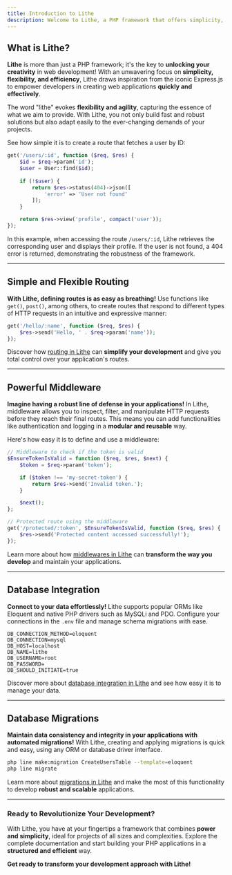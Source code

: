 ```yaml
---
title: Introduction to Lithe  
description: Welcome to Lithe, a PHP framework that offers simplicity, flexibility, and expressiveness for developers. Build everything from small applications to complex web platforms quickly and effectively with Lithe.  
---
```


## What is Lithe?

**Lithe** is more than just a PHP framework; it's the key to **unlocking your creativity** in web development! With an unwavering focus on **simplicity, flexibility, and efficiency**, Lithe draws inspiration from the iconic Express.js to empower developers in creating web applications **quickly and effectively**.

The word "lithe" evokes **flexibility and agility**, capturing the essence of what we aim to provide. With Lithe, you not only build fast and robust solutions but also adapt easily to the ever-changing demands of your projects.

See how simple it is to create a route that fetches a user by ID:

```php
get('/users/:id', function ($req, $res) {
    $id = $req->param('id');
    $user = User::find($id);
    
    if (!$user) {
        return $res->status(404)->json([
            'error' => 'User not found'
        ]);
    } 

    return $res->view('profile', compact('user'));
});
```

In this example, when accessing the route `/users/:id`, Lithe retrieves the corresponding user and displays their profile. If the user is not found, a 404 error is returned, demonstrating the robustness of the framework.

---

## Simple and Flexible Routing

**With Lithe, defining routes is as easy as breathing!** Use functions like `get()`, `post()`, among others, to create routes that respond to different types of HTTP requests in an intuitive and expressive manner:

```php
get('/hello/:name', function ($req, $res) {
    $res->send('Hello, ' . $req->param('name'));
});
```

Discover how [routing in Lithe](/docs/the-basics/routing) can **simplify your development** and give you total control over your application's routes.

---

## Powerful Middleware

**Imagine having a robust line of defense in your applications!** In Lithe, middleware allows you to inspect, filter, and manipulate HTTP requests before they reach their final routes. This means you can add functionalities like authentication and logging in a **modular and reusable** way.

Here's how easy it is to define and use a middleware:

```php
// Middleware to check if the token is valid
$EnsureTokenIsValid = function ($req, $res, $next) {
    $token = $req->param('token');

    if ($token !== 'my-secret-token') {
        return $res->send('Invalid token.');
    }

    $next();
};

// Protected route using the middleware
get('/protected/:token', $EnsureTokenIsValid, function ($req, $res) {
    $res->send('Protected content accessed successfully!');
});
```

Learn more about how [middlewares in Lithe](/docs/the-basics/middleware) can **transform the way you develop** and maintain your applications.

---

## Database Integration

**Connect to your data effortlessly!** Lithe supports popular ORMs like Eloquent and native PHP drivers such as MySQLi and PDO. Configure your connections in the `.env` file and manage schema migrations with ease.

```
DB_CONNECTION_METHOD=eloquent
DB_CONNECTION=mysql
DB_HOST=localhost
DB_NAME=lithe
DB_USERNAME=root
DB_PASSWORD=
DB_SHOULD_INITIATE=true
```

Discover more about [database integration in Lithe](/docs/database/integration) and see how easy it is to manage your data.

---

## Database Migrations

**Maintain data consistency and integrity in your applications with automated migrations!** With Lithe, creating and applying migrations is quick and easy, using any ORM or database driver interface.

```bash
php line make:migration CreateUsersTable --template=eloquent
php line migrate
```

Learn more about [migrations in Lithe](/docs/database/migrations) and make the most of this functionality to develop **robust and scalable** applications.

---

### Ready to Revolutionize Your Development?

With Lithe, you have at your fingertips a framework that combines **power and simplicity**, ideal for projects of all sizes and complexities. Explore the complete documentation and start building your PHP applications in a **structured and efficient** way.

**Get ready to transform your development approach with Lithe!**
